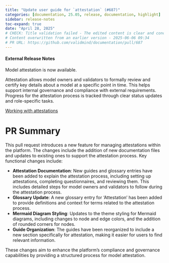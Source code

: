 ```yaml
---
title: "Update user guide for `attestation` (#687)"
categories: [documentation, 25.05, release, documentation, highlight]
sidebar: release-notes
toc-expand: true
date: "April 28, 2025"
# CHECK: Title validation failed - The edited content is clear and concise, effectively conveying the action of updating the user guide specifically for "attestation." The use of the word "update" as a verb makes the instruction more direct and actionable. Additionally, enclosing "attestation" in backticks can imply that it is a specific term or feature, which may be helpful for clarity. Overall, the edited content is an improvement in terms of clarity and directness.
# Content overwritten from an earlier version - 2025-06-06 09:34
# PR URL: https://github.com/validmind/documentation/pull/687
---
```


#### External Release Notes
Model attestation is now available.

Attestation allows model owners and validators to formally review and certify key details about a model at a specific point in time. This helps support internal governance and compliance with external requirements. Progress for the attestation process is tracked through clear status updates and role-specific tasks. 

[Working with attestations](/guide/attestation/working-with-attestations.qmd)

# PR Summary
This pull request introduces a new feature for managing attestations within the platform. The changes include the addition of new documentation files and updates to existing ones to support the attestation process. Key functional changes include:

- **Attestation Documentation**: New guides and glossary entries have been added to explain the attestation process, including setting up attestations, completing questionnaires, and reviewing them. This includes detailed steps for model owners and validators to follow during the attestation process.
- **Glossary Update**: A new glossary entry for 'Attestation' has been added to provide definitions and context for terms related to the attestation process.
- **Mermaid Diagram Styling**: Updates to the theme styling for Mermaid diagrams, including changes to node and edge colors, and the addition of rounded corners for nodes.
- **Guide Organization**: The guides have been reorganized to include a new section specifically for attestation, making it easier for users to find relevant information.

These changes aim to enhance the platform's compliance and governance capabilities by providing a structured process for model attestation.